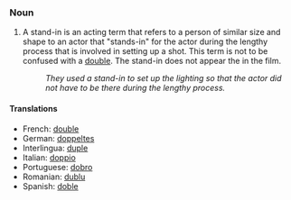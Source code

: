 ===Noun===

# A stand-in is an acting term that refers to a person of similar size and shape to an actor that "stands-in" for the actor during the lengthy process that is involved in setting up a shot. This term is not to be confused with a [[double]]. The stand-in does not appear the in the film.
#: ''They used a stand-in to set up the lighting so that the actor did not have to be there during the lengthy process.''

====Translations====

*French: [[double]] 
*German: [[doppeltes]] 
*Interlingua: [[duple]] 
*Italian: [[doppio]] 
*Portuguese: [[dobro]]
*Romanian: [[dublu]] 
*Spanish: [[doble]]